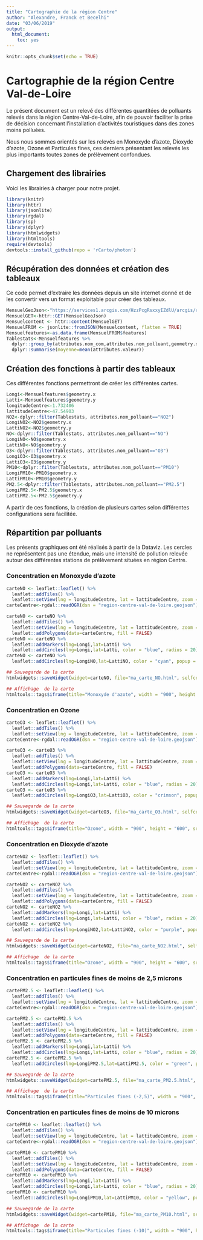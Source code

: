 ```yaml
---
title: "Cartographie de la région Centre"
author: "Alexandre, Franck et Becelhi"
date: "03/06/2019"
output: 
  html_document: 
    toc: yes
---
```


```r
knitr::opts_chunk$set(echo = TRUE)
```
# Cartographie de la région Centre Val-de-Loire

Le présent document est un relevé des différentes quantitées de polluants relevés dans la région Centre-Val-de-Loire,  afin de pouvoir faciliter la prise de décision concernant l'installation d'activités touristiques dans des zones moins polluées.

Nous nous sommes orientés sur les relevés en Monoxyde d'azote, Dioxyde d'azote, Ozone et Particules fines, ces derniers présentant les relevés les plus importants toutes zones de prélèvement confondues.

## Chargement des librairies

Voici les librairies à charger pour notre projet.

```r
library(knitr)
library(httr)
library(jsonlite)
library(rgdal)
library(sp)
library(dplyr)
library(htmlwidgets)
library(htmltools)
require(devtools)  
devtools::install_github(repo = 'rCarto/photon')
```

## Récupération des données et création des tableaux

Ce code permet d'extraire les données depuis un site internet donné et de les convertir vers un format exploitable pour créer des tableaux.

```r
MensuelGeoJson<-"https://services1.arcgis.com/HzzPcgRsxxyIZdlU/arcgis/rest/services/mes_centre_val_de_loire_mensuel_poll_princ_1/FeatureServer/0/query?where=1%3D1&outFields=*&outSR=4326&f=json"
MensuelGET<-httr::GET(MensuelGeoJson) 
Mensuelcontent <- httr::content(MensuelGET)
MensuelFROM <- jsonlite::fromJSON(Mensuelcontent, flatten = TRUE)
Mensuelfeatures<-as.data.frame(MensuelFROM$features)
Tablestats<-Mensuelfeatures %>%
  dplyr::group_by(attributes.nom_com,attributes.nom_polluant,geometry.x,geometry.y) %>%
  dplyr::summarise(moyenne=mean(attributes.valeur))
```

## Création des fonctions à partir des tableaux
Ces différentes fonctions permettront de créer les différentes cartes.

```r

Longi<-Mensuelfeatures$geometry.x
Latti<-Mensuelfeatures$geometry.y
longitudeCentre<-1.732406
lattitudeCentre<-47.54903
NO2<-dplyr::filter(Tablestats, attributes.nom_polluant=="NO2")
LongiNO2<-NO2$geometry.x
LattiNO2<-NO2$geometry.y
NO<-dplyr::filter(Tablestats, attributes.nom_polluant=="NO")
LongiNO<-NO$geometry.x
LattiNO<-NO$geometry.y
O3<-dplyr::filter(Tablestats, attributes.nom_polluant=="O3")
LongiO3<-O3$geometry.x
LattiO3<-O3$geometry.y
PM10<-dplyr::filter(Tablestats, attributes.nom_polluant=="PM10")
LongiPM10<-PM10$geometry.x
LattiPM10<-PM10$geometry.y
PM2.5<-dplyr::filter(Tablestats, attributes.nom_polluant=="PM2.5")
LongiPM2.5<-PM2.5$geometry.x
LattiPM2.5<-PM2.5$geometry.y
```

A partir de ces fonctions, la création de plusieurs cartes selon différentes configurations sera facilitée.

## Répartition par polluants

Les présents graphiques ont été réalisés à partir de la Dataviz. Les cercles ne représentent pas une étendue, mais une intensité de pollution relevée autour des différentes stations de prélèvement situées en région Centre. 

### Concentration en Monoxyde d'azote

```r
carteNO <- leaflet::leaflet() %>%
  leaflet::addTiles() %>%
  leaflet::setView(lng = longitudeCentre, lat = lattitudeCentre, zoom = 13)
carteCentre<-rgdal::readOGR(dsn = "region-centre-val-de-loire.geojson")

carteNO <- carteNO %>%
  leaflet::addTiles() %>%
  leaflet::setView(lng = longitudeCentre, lat = lattitudeCentre, zoom = 7.3) %>%
  leaflet::addPolygons(data=carteCentre, fill = FALSE)
carteNO <- carteNO %>%
  leaflet::addMarkers(lng=Longi,lat=Latti) %>%
  leaflet::addCircles(lng=Longi,lat=Latti, color = "blue", radius = 20)
carteNO <- carteNO %>%
  leaflet::addCircles(lng=LongiNO,lat=LattiNO, color = "cyan", popup = "Monoxyde d'azote (NO)", radius = (NO$moyenne*1000), fill = FALSE)
```

```r
## Sauvegarde de la carte
htmlwidgets::saveWidget(widget=carteNO, file="ma_carte_NO.html", selfcontained = TRUE)

```

```r
## Affichage  de la carte
htmltools::tags$iframe(title="Monoxyde d'azote", width = "900", height = "600", src = "ma_carte_NO.html")

```

### Concentration en Ozone

```r
carteO3 <- leaflet::leaflet() %>%
  leaflet::addTiles() %>%
  leaflet::setView(lng = longitudeCentre, lat = lattitudeCentre, zoom = 13)
carteCentre<-rgdal::readOGR(dsn = "region-centre-val-de-loire.geojson")

carteO3 <- carteO3 %>%
  leaflet::addTiles() %>%
  leaflet::setView(lng = longitudeCentre, lat = lattitudeCentre, zoom = 7.3) %>%
  leaflet::addPolygons(data=carteCentre, fill = FALSE)
carteO3 <- carteO3 %>%
  leaflet::addMarkers(lng=Longi,lat=Latti) %>%
  leaflet::addCircles(lng=Longi,lat=Latti, color = "blue", radius = 20)
carteO3 <- carteO3 %>%
  leaflet::addCircles(lng=LongiO3,lat=LattiO3, color = "crimson", popup = "Ozone (O3)", radius = (O3$moyenne*1000), fill = FALSE)
```
```r
## Sauvegarde de la carte
htmlwidgets::saveWidget(widget=carteO3, file="ma_carte_O3.html", selfcontained = TRUE)

```

```r
## Affichage  de la carte
htmltools::tags$iframe(title="Ozone", width = "900", height = "600", src = "ma_carte_O3.html")

```

### Concentration en Dioxyde d'azote

```r
carteNO2 <- leaflet::leaflet() %>%
  leaflet::addTiles() %>%
  leaflet::setView(lng = longitudeCentre, lat = lattitudeCentre, zoom = 13)
carteCentre<-rgdal::readOGR(dsn = "region-centre-val-de-loire.geojson")

carteNO2 <- carteNO2 %>%
  leaflet::addTiles() %>%
  leaflet::setView(lng = longitudeCentre, lat = lattitudeCentre, zoom = 7.3) %>%
  leaflet::addPolygons(data=carteCentre, fill = FALSE)
carteNO2 <- carteNO2 %>%
  leaflet::addMarkers(lng=Longi,lat=Latti) %>%
  leaflet::addCircles(lng=Longi,lat=Latti, color = "blue", radius = 20)
carteNO2 <- carteNO2 %>%
  leaflet::addCircles(lng=LongiNO2,lat=LattiNO2, color = "purple", popup = "Dioxyde d'azote (NO2)", radius = (NO2$moyenne*1000), fill = FALSE)
```
```r
## Sauvegarde de la carte
htmlwidgets::saveWidget(widget=carteNO2, file="ma_carte_NO2.html", selfcontained = TRUE)
```

```r
## Affichage  de la carte
htmltools::tags$iframe(title="Ozone", width = "900", height = "600", src = "ma_carte_NO2.html")
```


### Concentration en particules fines de moins de 2,5 microns

```r
cartePM2.5 <- leaflet::leaflet() %>%
  leaflet::addTiles() %>%
  leaflet::setView(lng = longitudeCentre, lat = lattitudeCentre, zoom = 13)
carteCentre<-rgdal::readOGR(dsn = "region-centre-val-de-loire.geojson")

cartePM2.5 <- cartePM2.5 %>%
  leaflet::addTiles() %>%
  leaflet::setView(lng = longitudeCentre, lat = lattitudeCentre, zoom = 7.3) %>%
  leaflet::addPolygons(data=carteCentre, fill = FALSE)
cartePM2.5 <- cartePM2.5 %>%
  leaflet::addMarkers(lng=Longi,lat=Latti) %>%
  leaflet::addCircles(lng=Longi,lat=Latti, color = "blue", radius = 20)
cartePM2.5 <- cartePM2.5 %>%
  leaflet::addCircles(lng=LongiPM2.5,lat=LattiPM2.5, color = "green", popup = "Particules fines de moins de 2,5 microns (PM2.5)", radius = (PM10$moyenne*1000), fill = FALSE)
```
```r
## Sauvegarde de la carte
htmlwidgets::saveWidget(widget=cartePM2.5, file="ma_carte_PM2.5.html", selfcontained = TRUE)
```

```r
## Affichage  de la carte
htmltools::tags$iframe(title="Particules fines (-2,5)", width = "900", height = "600", src = "ma_carte_PM2.5.html")
```

### Concentration en particules fines de moins de 10 microns
```r
cartePM10 <- leaflet::leaflet() %>%
  leaflet::addTiles() %>%
  leaflet::setView(lng = longitudeCentre, lat = lattitudeCentre, zoom = 13)
carteCentre<-rgdal::readOGR(dsn = "region-centre-val-de-loire.geojson")

cartePM10 <- cartePM10 %>%
  leaflet::addTiles() %>%
  leaflet::setView(lng = longitudeCentre, lat = lattitudeCentre, zoom = 7.3) %>%
  leaflet::addPolygons(data=carteCentre, fill = FALSE)
cartePM10 <- cartePM10 %>%
  leaflet::addMarkers(lng=Longi,lat=Latti) %>%
  leaflet::addCircles(lng=Longi,lat=Latti, color = "blue", radius = 20)
cartePM10 <- cartePM10 %>%
  leaflet::addCircles(lng=LongiPM10,lat=LattiPM10, color = "yellow", popup = "Particules fines de moins de 10 microns (PM10)", radius = (PM10$moyenne*1000), fill = FALSE)
```
```r
## Sauvegarde de la carte
htmlwidgets::saveWidget(widget=cartePM10, file="ma_carte_PM10.html", selfcontained = TRUE)
```

```r
## Affichage  de la carte
htmltools::tags$iframe(title="Particules fines (-10)", width = "900", height = "600", src = "ma_carte_PM10.html")
```

